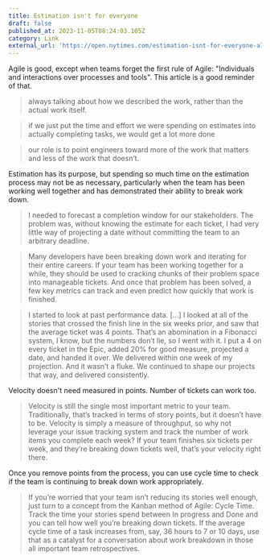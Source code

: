 ```yaml
---
title: Estimation isn't for everyone
draft: false
published_at: 2023-11-05T08:24:03.105Z
category: Link
external_url: 'https://open.nytimes.com/estimation-isnt-for-everyone-a72484f88b27'
---
```


Agile is good, except when teams forget the first rule of Agile: "Individuals and interactions over processes and tools". This article is a good reminder of that.

> always talking about how we described the work, rather than the actual work itself.

> if we just put the time and effort we were spending on estimates into actually completing tasks, we would get a lot more done

> our role is to point engineers toward more of the work that matters and less of the work that doesn’t.

Estimation has its purpose, but spending so much time on the estimation process may not be as necessary, particularly when the team has been working well together and has demonstrated their ability to break work down.

> I needed to forecast a completion window for our stakeholders. The problem was, without knowing the estimate for each ticket, I had very little way of projecting a date without committing the team to an arbitrary deadline.

> Many developers have been breaking down work and iterating for their entire careers. If your team has been working together for a while, they should be used to cracking chunks of their problem space into manageable tickets. And once that problem has been solved, a few key metrics can track and even predict how quickly that work is finished.

> I started to look at past performance data. \[...] I looked at all of the stories that crossed the finish line in the six weeks prior, and saw that the average ticket was 4 points. That’s an abomination in a Fibonacci system, I know, but the numbers don’t lie, so I went with it. I put a 4 on every ticket in the Epic, added 20% for good measure, projected a date, and handed it over. We delivered within one week of my projection. And it wasn’t a fluke. We continued to shape our projects that way, and delivered consistently.

Velocity doesn't need measured in points. Number of tickets can work too.

> Velocity is still the single most important metric to your team. Traditionally, that’s tracked in terms of story points, but it doesn’t have to be. Velocity is simply a measure of throughput, so why not leverage your issue tracking system and track the number of work items you complete each week? If your team finishes six tickets per week, and they’re breaking down tickets well, that’s your velocity right there.

Once you remove points from the process, you can use cycle time to check if the team is continuing to break down work appropriately.

> If you’re worried that your team isn’t reducing its stories well enough, just turn to a concept from the Kanban method of Agile: Cycle Time. Track the time your stories spend between In progress and Done and you can tell how well you’re breaking down tickets. If the average cycle time of a task increases from, say, 36 hours to 7 or 10 days, use that as a catalyst for a conversation about work breakdown in those all important team retrospectives.

